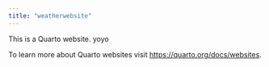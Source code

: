 ```yaml
---
title: "weatherwebsite"
---
```


This is a Quarto website.
yoyo

To learn more about Quarto websites visit <https://quarto.org/docs/websites>.
